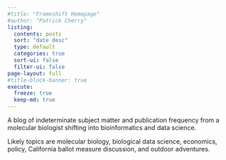 ```yaml
---
#title: "Frameshift Homepage"
#author: "Patrick Cherry"
listing:
  contents: posts
  sort: "date desc"
  type: default
  categories: true
  sort-ui: false
  filter-ui: false
page-layout: full
#title-block-banner: true
execute:
  freeze: true
  keep-md: true
---
```


A blog of indeterminate subject matter and publication frequency from a molecular biologist shifting into bioinformatics and data science.

Likely topics are molecular biology, biological data science, economics, policy, California ballot measure discussion, and outdoor adventures.
